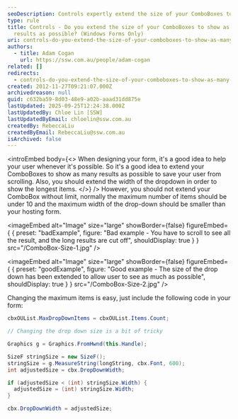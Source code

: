 ```yaml
---
seoDescription: Controls expertly extend the size of your ComboBoxes to show as many results as possible, optimizing user experience while maintaining a balance between display and form space.
type: rule
title: Controls - Do you extend the size of your ComboBoxes to show as many
  results as possible? (Windows Forms Only)
uri: controls-do-you-extend-the-size-of-your-comboboxes-to-show-as-many-results-as-possible-windows-forms-only
authors:
  - title: Adam Cogan
    url: https://ssw.com.au/people/adam-cogan
related: []
redirects:
  - controls-do-you-extend-the-size-of-your-comboboxes-to-show-as-many-results-as-possible-(windows-forms-only)
created: 2012-11-27T09:21:07.000Z
archivedreason: null
guid: c632ba59-8d03-48e9-a02b-aaad31dd875e
lastUpdated: 2025-09-25T12:24:38.000Z
lastUpdatedBy: Chloe Lin [SSW]
lastUpdatedByEmail: chloelin@ssw.com.au
createdBy: RebeccaLiu
createdByEmail: RebeccaLiu@ssw.com.au
isArchived: false
---
```


<introEmbed
  body={<>
When designing your form, it's a good idea to help your user whenever it's possible. So it's a good idea to extend your ComboBoxes to show as many results as possible to save your user from scrolling. Also, you should extend the width of the dropdown in order to show the longest items.
  </>}
/>
However, you should not extend your ComboBox without limit, normally the maximum number of items should be under 10 and the maximum width of the drop-down should be smaller than your hosting form.

<imageEmbed
  alt="Image"
  size="large"
  showBorder={false}
  figureEmbed={ {
    preset: "badExample",
    figure: "Bad example - You have to scroll to see all the result, and the long results are cut off",
    shouldDisplay: true
  } }
  src="/ComboBox-Size-1.jpg"
/>

<imageEmbed
  alt="Image"
  size="large"
  showBorder={false}
  figureEmbed={ {
    preset: "goodExample",
    figure: "Good example - The size of the drop down has been extended to allow user to see as much as possible",
    shouldDisplay: true
  } }
  src="/ComboBox-Size-2.jpg"
/>

Changing the maximum items is easy, just include the following code in your form:

```cs
cbxOUList.MaxDropDownItems = cbxOUList.Items.Count;

// Changing the drop down size is a bit of tricky

Graphics g = Graphics.FromHwnd(this.Handle);

SizeF stringSize = new SizeF();
stringSize = g.MeasureString(longString, cbx.Font, 600);
int adjustedSize = cbx.DropDownWidth;

if (adjustedSize < (int) stringSize.Width) {
  adjustedSize = (int) stringSize.Width;
}

cbx.DropDownWidth = adjustedSize;
```
